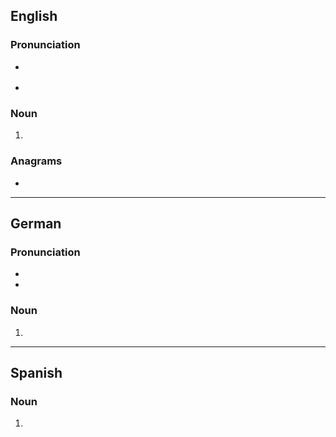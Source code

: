 {{also|CDS|cDs|cd's}}
==English==

===Pronunciation===
* {{a|Canada}} {{IPA|en|/ˌsiːˈdiːz/}}
* {{rhymes|en|iːz|s=2}}

===Noun===
{{head|en|noun form}}

# {{plural of|en|CD}}

===Anagrams===
* {{anagrams|en|a=cds|CSD|D&Cs|D.S.C.|D.Sc.|DCS|DCs|DSC|SDC|Sc.D.}}

----

==German==

===Pronunciation===
* {{IPA|de|/tse(ː)ˈdeːs/}}
* {{audio|de|LL-Q188 (deu)-Sebastian Wallroth-CDs.wav|Audio}}

===Noun===
{{head|de|noun form}}

# {{plural of|de|CD}}

----

==Spanish==

===Noun===
{{head|es|noun form|g=m-p}}

# {{noun form of|es|CD||p}}